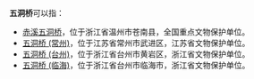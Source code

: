 '''五洞桥'''可以指：
*[[赤溪五洞桥|赤溪五洞桥]]，位于浙江省温州市苍南县，全国重点文物保护单位。
*[[五洞桥_(常州)|五洞桥 (常州)]]，位于江苏省常州市武进区，江苏省文物保护单位。
*[[五洞桥_(台州)|五洞桥 (台州)]]，位于浙江省台州市黄岩区，浙江省文物保护单位。
*[[五洞桥_(临海)|五洞桥 (临海)]]，位于浙江省台州市临海市，浙江省文物保护单位。

{{Disambig|cat=三字建築物消歧義|W}}